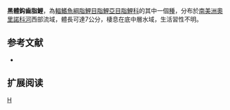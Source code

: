 {{Speciesbox 
| genus = Creagrutus
| species = atratus
| status = NE
| status_system = IUCN3.1
| authority =  [[Vari|Vari]] & [[Harold|Harold]], 2001
| synonyms = 
}}
'''黑體鈎齒脂鯉'''，為[[輻鰭魚綱|輻鰭魚綱]][[脂鯉目|脂鯉目]][[脂鯉亞目|脂鯉亞目]][[脂鯉科|脂鯉科]]的其中一個[[種|種]]，分布於[[南美洲|南美洲]][[奧里諾科河|奧里諾科河]]西部流域，體長可達7公分，棲息在底中層水域，生活習性不明。

==参考文献==
{{refbegin}}
*{{FishBase_species|genus=Creagrutus|species=atratus|year=2014|month=1}}
{{refend}}

== 扩展阅读 ==
{{refbegin}}
{{wikispecies-inline|Creagrutus atratus|黑體鈎齒脂鯉}}
{{refend}}
{{Taxonbar|from=Q6420981}}

[[Category:鈎齒脂鯉屬|H]]


{{魚類小作品}}